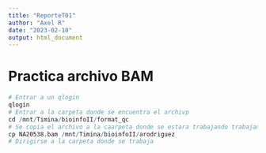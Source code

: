 ```yaml
---
title: "ReporteT01"
author: "Axel R"
date: "2023-02-10"
output: html_document
---
```


# Practica archivo BAM

```r
# Entrar a un qlogin
qlogin
# Entrar a la carpeta donde se encuentra el archivp
cd /mnt/Timina/bioinfoII/format_qc
# Se copia el archivo a la caarpeta donde se estara trabajando trabajando
cp NA20538.bam /mnt/Timina/bioinfoII/arodriguez
# Dirigirse a la carpeta donde se trabaja

```

